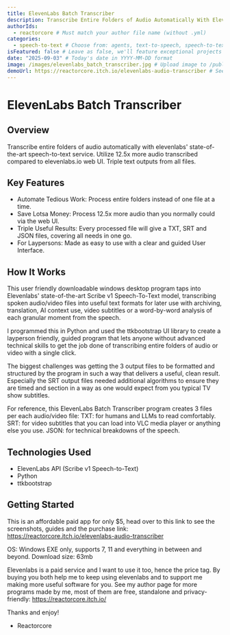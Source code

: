 ```yaml
---
title: ElevenLabs Batch Transcriber
description: Transcribe Entire Folders of Audio Automatically With Elevenlabs' State-of-the-art Speech-to-text Service.
authorIds:
  - reactorcore # Must match your author file name (without .yml)
categories:
  - speech-to-text # Choose from: agents, text-to-speech, speech-to-text, music, voices
isFeatured: false # Leave as false, we'll feature exceptional projects
date: "2025-09-03" # Today's date in YYYY-MM-DD format
image: /images/elevenlabs_batch_transcriber.jpg # Upload image to /public/images/
demoUrl: https://reactorcore.itch.io/elevenlabs-audio-transcriber # See the screenshots!
---
```


# ElevenLabs Batch Transcriber

## Overview

Transcribe entire folders of audio automatically with elevenlabs' state-of-the-art speech-to-text service. Utilize 12.5x more audio transcribed compared to elevenlabs.io web UI. Triple text outputs from all files.

## Key Features

- Automate Tedious Work: Process entire folders instead of one file at a time.
- Save Lotsa Money: Process 12.5x more audio than you normally could via the web UI.
- Triple Useful Results: Every processed file will give a TXT, SRT and JSON files, covering all needs in one go.
- For Laypersons: Made as easy to use with a clear and guided User Interface.

## How It Works

This user friendly downloadable windows desktop program taps into Elevenlabs' state-of-the-art Scribe v1 Speech-To-Text model, transcribing spoken audio/video files into useful text formats for later use with archiving, translation, AI context use, video subtitles or a word-by-word analysis of each granular moment from the speech.

I programmed this in Python and used the ttkbootstrap UI library to create a layperson friendly, guided program that lets anyone without advanced technical skills to get the job done of transcribing entire folders of audio or video with a single click.

The biggest challenges was getting the 3 output files to be formatted and structured by the program in such a way that delivers a useful, clean result. Especially the SRT output files needed additional algorithms to ensure they are timed and section in a way as one would expect from you typical TV show subtitles.

For reference, this ElevenLabs Batch Transcriber program creates 3 files per each audio/video file:
TXT: for humans and LLMs to read comfortably.
SRT: for video subtitles that you can load into VLC media player or anything else you use.
JSON: for technical breakdowns of the speech.

## Technologies Used

- ElevenLabs API (Scribe v1 Speech-to-Text)
- Python
- ttkbootstrap

## Getting Started

This is an affordable paid app for only $5, head over to this link to see the screenshots, guides and the purchase link:
https://reactorcore.itch.io/elevenlabs-audio-transcriber

OS: Windows EXE only, supports 7, 11 and everything in between and beyond.
Download size: 63mb

Elevenlabs is a paid service and I want to use it too, hence the price tag. By buying you both help me to keep using elevenlabs and to support me making more useful software for you. See my author page for more programs made by me, most of them are free, standalone and privacy-friendly:
https://reactorcore.itch.io/

Thanks and enjoy!
- Reactorcore
